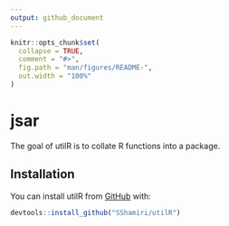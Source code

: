 ```yaml
---
output: github_document
---
```


<!-- README.md is generated from README.Rmd. Please edit that file -->

```r
knitr::opts_chunk$set(
  collapse = TRUE,
  comment = "#>",
  fig.path = "man/figures/README-",
  out.width = "100%"
)
```

# jsar

<!-- badges: start -->
<!-- badges: end -->

The goal of utilR is to collate R functions into a package.

## Installation

You can install utilR from [GitHub](https://github.com) with:

``` r
devtools::install_github("SShamiri/utilR")
```
